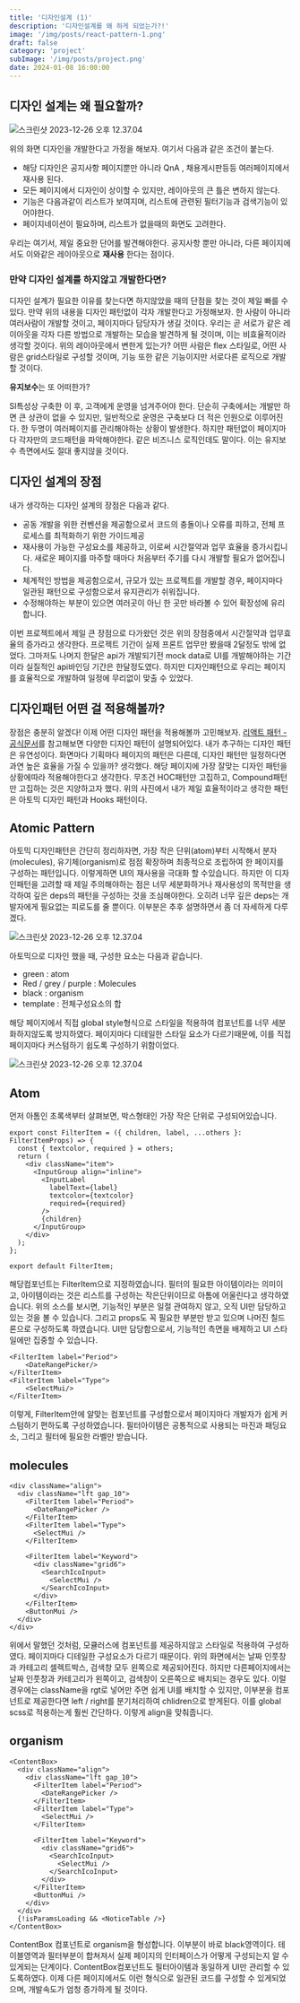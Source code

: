 ```yaml
---
title: '디자인설계 (1)'
description: '디자인설계를 왜 하게 되었는가?!'
image: '/img/posts/react-pattern-1.png'
draft: false
category: 'project'
subImage: '/img/posts/project.png'
date: 2024-01-08 16:00:00
---
```


## 디자인 설계는 왜 필요할까?

![스크린샷 2023-12-26 오후 12.37.04](/img/posts/atomic.png)

위의 화면 디자인을 개발한다고 가정을 해보자. 여기서 다음과 같은 조건이 붙는다.

- 해당 디자인은 공지사항 페이지뿐만 아니라 QnA , 채용게시판등등 여러페이지에서 재사용 된다.
- 모든 페이지에서 디자인이 상이할 수 있지만, 레이아웃의 큰 틀은 변하지 않는다.
- 기능은 다음과같이 리스트가 보여지며, 리스트에 관련된 필터기능과 검색기능이 있어야한다.
- 페이지네이션이 필요하며, 리스트가 없을때의 화면도 고려한다.

우리는 여기서, 제일 중요한 단어를 발견해야한다. 공지사항 뿐만 아니라, 다른 페이지에서도 이와같은 레이아웃으로 **재사용** 한다는 점이다.

### 만약 디자인 설계를 하지않고 개발한다면?

디자인 설계가 필요한 이유를 찾는다면 하지않았을 때의 단점을 찾는 것이 제일 빠를 수 있다. 만약 위의 내용을 디자인 패턴없이 각자 개발한다고 가정해보자. 한 사람이 아니라 여러사람이 개발할 것이고, 페이지마다 담당자가 생길 것이다. 우리는 곧 서로가 같은 레이아웃을 각자 다른 방법으로 개발하는 모습을 발견하게 될 것이며, 이는 비효율적이라 생각할 것이다. 위의 레이아웃에서 변한게 있는가? 어떤 사람은 flex 스타일로, 어떤 사람은 grid스타일로 구성할 것이며, 기능 또한 같은 기능이지만 서로다른 로직으로 개발할 것이다.

**유지보수**는 또 어떠한가?

SI특성상 구축한 이 후, 고객에게 운영을 넘겨주어야 한다. 단순히 구축에서는 개발만 하면 큰 상관이 없을 수 있지만, 일반적으로 운영은 구축보다 더 적은 인원으로 이루어진다. 한 두명이 여러페이지를 관리해야하는 상황이 발생한다. 하지만 패턴없이 페이지마다 각자만의 코드패턴을 파악해야한다. 같은 비즈니스 로직인데도 말이다. 이는 유지보수 측면에서도 절대 좋지않을 것이다.

## 디자인 설계의 장점

내가 생각하는 디자인 설계의 장점은 다음과 같다.

- 공동 개발을 위한 컨벤션을 제공함으로서 코드의 충돌이나 오류를 피하고, 전체 프로세스를 최적화하기 위한 가이드제공
- 재사용이 가능한 구성요소를 제공하고, 이로써 시간절약과 업무 효율을 증가시킵니다. 새로운 페이지를 마주할 때마다 처음부터 주기를 다시 개발할 필요가 없어집니다.
- 체계적인 방법을 제공함으로서, 규모가 있는 프로젝트를 개발할 경우, 페이지마다 일관된 패턴으로 구성함으로서 유지관리가 쉬워집니다.
- 수정해야하는 부분이 있으면 여러곳이 아닌 한 곳만 바라볼 수 있어 확장성에 유리합니다.

이번 프로젝트에서 제일 큰 장점으로 다가왔던 것은 위의 장점중에서 시간절약과 업무효율의 증가라고 생각한다. 프로젝트 기간이 실제 프론트 업무만 봤을때 2달정도 밖에 없었다. 그마저도 나머지 한달은 api가 개발되기전 mock data로 UI를 개발해야하는 기간이라 실질적인 api바인딩 기간은 한달정도였다. 하지만 디자인패턴으로 우리는 페이지를 효율적으로 개발하여 일정에 무리없이 맞출 수 있었다.

## 디자인패턴 어떤 걸 적용해볼까?

장점은 충분히 알겠다! 이제 어떤 디자인 패턴을 적용해볼까 고민해보자. [리액트 패턴 - 공식문서](https://www.patterns.dev/react/hoc-pattern)를 참고해보면 다양한 디자인 패턴이 설명되어있다. 내가 추구하는 디자인 패턴은 유연성이다. 화면마다 기획마다 페이지의 패턴은 다른데, 디자인 패턴만 일정하다면 과연 높은 효율을 가질 수 있을까? 생각했다. 해당 페이지에 가장 잘맞는 디자인 패턴을 상황에따라 적용해야한다고 생각한다. 무조건 HOC패턴만 고집하고, Compound패턴만 고집하는 것은 지양하고자 했다. 위의 사진에서 내가 제일 효율적이라고 생각한 패턴은 아토믹 디자인 패턴과 Hooks 패턴이다.

## Atomic Pattern

아토믹 디자인패턴은 간단히 정리하자면, 가장 작은 단위(atom)부터 시작해서 분자(molecules), 유기체(organism)로 점점 확장하며 최종적으로 조립하여 한 페이지를 구성하는 패턴입니다. 이렇게하면 UI의 재사용을 극대화 할 수있습니다. 하지만 이 디자인패턴을 고려할 때 제일 주의해야하는 점은 너무 세분화하거나 재사용성의 목적만을 생각하여 깊은 deps의 패턴을 구성하는 것을 조심해야한다. 오히려 너무 깊은 deps는 개발자에게 필요없는 피로도를 줄 뿐이다. 이부분은 추후 설명하면서 좀 더 자세하게 다루겠다.

![스크린샷 2023-12-26 오후 12.37.04](/img/posts/atomic-3.png)

아토믹으로 디자인 했을 때, 구성한 요소는 다음과 같습니다.

- green : atom
- Red / grey / purple : Molecules
- black : organism
- template : 전체구성요소의 합

해당 페이지에서 직접 global style형식으로 스타일을 적용하여 컴포넌트를 너무 세분화하지않도록 방지하였다. 페이지마다 디테일한 스타일 요소가 다르기때문에, 이를 직접 페이지마다 커스텀하기 쉽도록 구성하기 위함이었다.

![스크린샷 2023-12-26 오후 12.37.04](/img/posts/atomic-1.png)

## Atom

먼저 아톰인 초록색부터 살펴보면, 박스형태인 가장 작은 단위로 구성되어있습니다.

```tsx
export const FilterItem = ({ children, label, ...others }: FilterItemProps) => {
  const { textcolor, required } = others;
  return (
    <div className="item">
      <InputGroup align="inline">
        <InputLabel
          labelText={label}
          textcolor={textcolor}
          required={required}
        />
        {children}
      </InputGroup>
    </div>
  );
};

export default FilterItem;
```

해당컴포넌트는 FilterItem으로 지정하였습니다. 필터의 필요한 아이템이라는 의미이고, 아이템이라는 것은 리스트를 구성하는 작은단위이므로 아톰에 어울린다고 생각하였습니다. 위의 소스를 보시면, 기능적인 부분은 일절 관여하지 않고, 오직 UI만 담당하고 있는 것을 볼 수 있습니다. 그리고 props도 꼭 필요한 부분만 받고 있으며 나머진 칠드론으로 구성하도록 하였습니다. UI만 담당함으로서, 기능적인 측면을 배제하고 UI 스타일에만 집중할 수 있습니다.

```tsx
<FilterItem label="Period">
	<DateRangePicker/>
</FilterItem>
<FilterItem label="Type">
 	<SelectMui/>
</FilterItem>
```

이렇게, FilterItem안에 알맞는 컴포넌트를 구성함으로서 페이지마다 개발자가 쉽게 커스텀하기 편하도록 구성하였습니다. 필터아이템은 공통적으로 사용되는 마진과 패딩요소, 그리고 필터에 필요한 라벨만 받습니다.

## molecules

```tsx
<div className="align">
  <div className="lft gap_10">
    <FilterItem label="Period">
      <DateRangePicker />
    </FilterItem>
    <FilterItem label="Type">
      <SelectMui />
    </FilterItem>

    <FilterItem label="Keyword">
      <div className="grid6">
        <SearchIcoInput>
          <SelectMui />
        </SearchIcoInput>
      </div>
    </FilterItem>
    <ButtonMui />
  </div>
</div>
```

위에서 말했던 것처럼, 모큘러스에 컴포넌트를 제공하지않고 스타일로 적용하여 구성하였다. 페이지마다 디테일한 구성요소가 다르기 때문이다. 위의 화면에서는 날짜 인풋창과 카테고리 셀렉트박스, 검색창 모두 왼쪽으로 제공되어진다. 하지만 다른페이지에서는 날짜 인풋창과 카테고리가 왼쪽이고, 검색창이 오른쪽으로 배치되는 경우도 있다. 이럴경우에는 className을 rgt로 넣어만 주면 쉽게 UI를 배치할 수 있지만, 이부분을 컴포넌트로 제공한다면 left / right를 분기처리하여 chlidren으로 받게된다. 이를 global scss로 적용하는게 훨씬 간단하다. 이렇게 align을 맞춰줍니다.

## organism

```tsx
<ContentBox>
  <div className="align">
    <div className="lft gap_10">
      <FilterItem label="Period">
        <DateRangePicker />
      </FilterItem>
      <FilterItem label="Type">
        <SelectMui />
      </FilterItem>

      <FilterItem label="Keyword">
        <div className="grid6">
          <SearchIcoInput>
            <SelectMui />
          </SearchIcoInput>
        </div>
      </FilterItem>
      <ButtonMui />
    </div>
  </div>
  {!isParamsLoading && <NoticeTable />}
</ContentBox>
```

ContentBox 컴포넌트로 organism을 형성합니다. 이부분이 바로 black영역이다. 테이블영역과 필터부분이 합쳐져서 실제 페이지의 인터페이스가 어떻게 구성되는지 알 수있게되는 단계이다. ContentBox컴포넌트도 필터아이템과 동일하게 UI만 관리할 수 있도록하였다. 이제 다른 페이지에서도 이런 형식으로 일관된 코드를 구성할 수 있게되었으며, 개발속도가 엄청 증가하게 될 것이다.

​

​
